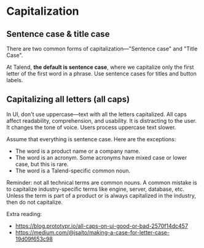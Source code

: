 
<Meta title="Content/Capitalization" />

# Capitalization

## Sentence case & title case

There are two common forms of capitalization—"Sentence case" and "Title Case". 

At Talend, **the default is sentence case**, where we capitalize only the first letter of the first word in a phrase. Use sentence cases for titles and button labels.

## Capitalizing all letters (all caps)

In UI, don't use uppercase—text with all the letters capitalized. All caps affect readability, comprehension, and usability.
It is distracting to the user. It changes the tone of voice. Users process uppercase text slower.

Assume that everything is sentence case. Here are the exceptions:

- The word is a product name or a company name.
- The word is an acronym. Some acronyms have mixed case or lower case, but this is rare.
- The word is a Talend-specific common noun.

Reminder: not all technical terms are common nouns. A common mistake is to capitalize industry-specific terms like engine, server, database, etc. Unless the term is part of a product or is always capitalized in the industry, then do not capitalize.

Extra reading:

- https://blog.prototypr.io/all-caps-on-ui-good-or-bad-2570f14dc457
- https://medium.com/@jsaito/making-a-case-for-letter-case-19d09f653c98
